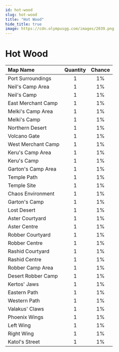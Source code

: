 ```yaml
---
id: hot-wood
slug: hot-wood
title: "Hot Wood"
hide_title: true
image: https://cdn.olympusgg.com/images/2039.png
---
```



# <ItemIcon iconId="2039" height="32"/> Hot Wood
|Map Name|Quantity|Chance|
|:--|:-:|:-:|
|Port Surroundings|1|1%|
|Neil's Camp Area|1|1%|
|Neil's Camp|1|1%|
|East Merchant Camp|1|1%|
|Melki's Camp Area|1|1%|
|Melki's Camp|1|1%|
|Northern Desert|1|1%|
|Volcano Gate|1|1%|
|West Merchant Camp|1|1%|
|Keru's Camp Area|1|1%|
|Keru's Camp|1|1%|
|Garton's Camp Area|1|1%|
|Temple Path|1|1%|
|Temple Site|1|1%|
|Chaos Environment|1|1%|
|Garton's Camp|1|1%|
|Lost Desert|1|1%|
|Aster Courtyard|1|1%|
|Aster Centre|1|1%|
|Robber Courtyard|1|1%|
|Robber Centre|1|1%|
|Rashid Courtyard|1|1%|
|Rashid Centre|1|1%|
|Robber Camp Area|1|1%|
|Desert Robber Camp|1|1%|
|Kertos' Jaws|1|1%|
|Eastern Path|1|1%|
|Western Path|1|1%|
|Valakus' Claws|1|1%|
|Phoenix Wings|1|1%|
|Left Wing|1|1%|
|Right Wing|1|1%|
|Katol's Street|1|1%|

